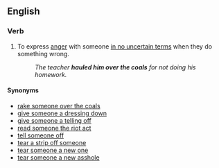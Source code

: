==English==

===Verb===
{{head|en|verb|head=[[haul]] somebody over the [[coal]]s}}

# {{context|chiefly|UK|idiomatic|lang=en}} To express [[anger]] with someone [[in no uncertain terms]] when they do something wrong.
#: ''The teacher '''hauled him over the coals''' for not doing his homework.''

====Synonyms====
* [[rake someone over the coals]]
* [[dressing-down|give someone a dressing down]]
* [[telling off|give someone a telling off]]
* [[read someone the riot act]]
* [[tell off|tell someone off]]
* [[tear a strip off someone]]
* [[tear someone a new one]]
* [[tear someone a new asshole]]